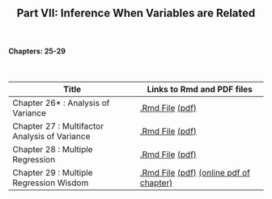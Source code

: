 <h2>
<center>
Part VII: Inference When Variables are Related
</center>
</h2>


</br>
<h4><right>Chapters: 25-29</right></h4>
</br>

Title  | Links to Rmd and PDF files
------------- | -------------
Chapter 26* : Analysis of Variance | <a href='chapterfiles/Chapter26.Rmd'>.Rmd File</a> <a href='chapterfiles/Chapter26.pdf'>(pdf)</a>
Chapter 27 : Multifactor Analysis of Variance | <a href='chapterfiles/Chapter27.Rmd'>.Rmd File</a> <a href='chapterfiles/Chapter27.pdf'>(pdf)</a>
Chapter 28 : Multiple Regression | <a href='chapterfiles/Chapter28.Rmd'>.Rmd File</a> <a href='chapterfiles/Chapter28.pdf'>(pdf)</a>
Chapter 29 : Multiple Regression Wisdom | <a href='chapterfiles/Chapter29.Rmd'>.Rmd File</a> <a href='chapterfiles/Chapter29.pdf'>(pdf)</a> <a href="SDM_04_Ch29.pdf">(online pdf of chapter)</a>

